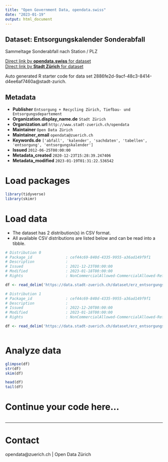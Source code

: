 ```yaml
---
title: "Open Government Data, opendata.swiss"
date: "2023-01-19"
output: html_document
---
```


## Dataset: Entsorgungskalender Sonderabfall

Sammeltage Sonderabfall nach Station / PLZ

[Direct link by **opendata.swiss** for dataset](https://opendata.swiss/de/dataset/entsorgungskalender-sonderabfall1)<br>
[Direct link by **Stadt Zürich** for dataset](https://data.stadt-zuerich.ch/dataset/erz_entsorgungskalender_sonderabfall)

Auto generated R starter code for data set 2886fe2d-9acf-48c3-8414-d4ee6af7460a@stadt-zurich.

## Metadata

- **Publisher** `Entsorgung + Recycling Zürich, Tiefbau- und Entsorgungsdepartement`
- **Organization.display_name.de** `Stadt Zürich`
- **Organization.url** `http://www.stadt-zuerich.ch/opendata`
- **Maintainer** `Open Data Zürich`
- **Maintainer_email** `opendata@zuerich.ch`
- **Keywords.de** `['abfall', 'kalender', 'sachdaten', 'tabellen', 'entsorgung', 'entsorgungskalender']`
- **Issued** `2012-06-25T00:00:00`
- **Metadata_created** `2020-12-23T15:28:39.247406`
- **Metadata_modified** `2023-01-19T01:31:22.536542`


# Load packages

```r

library(tidyverse)
library(skimr)

```

# Load data

-   The dataset has 2 distribution(s) in CSV format.
-   All available CSV distributions are listed below and can be read into a tibble.

```r

# Distribution 0
# Package_id               : cef44c69-840d-4335-9955-a36ad149f9f1
# Description              : 
# Issued                   : 2021-12-23T00:00:00
# Modified                 : 2023-01-18T00:00:00
# Rights                   : NonCommercialAllowed-CommercialAllowed-ReferenceNotRequired

df <- read_delim('https://data.stadt-zuerich.ch/dataset/erz_entsorgungskalender_sonderabfall/download/entsorgungskalender_sonderabfall_2022.csv')

# Distribution 1
# Package_id               : cef44c69-840d-4335-9955-a36ad149f9f1
# Description              : 
# Issued                   : 2022-12-20T00:00:00
# Modified                 : 2023-01-18T00:00:00
# Rights                   : NonCommercialAllowed-CommercialAllowed-ReferenceNotRequired

df <- read_delim('https://data.stadt-zuerich.ch/dataset/erz_entsorgungskalender_sonderabfall/download/entsorgungskalender_sonderabfall_2023.csv')



```

# Analyze data

```r

glimpse(df)
str(df)
skim(df)

head(df)
tail(df)

```

# Continue your code here...

```r

```

------------------------------------------------------------------------

# Contact

opendata@zuerich.ch | Open Data Zürich
